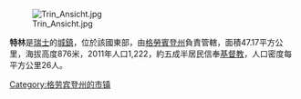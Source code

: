 {{For|俄罗斯哈巴罗夫斯克边疆区境内的特林|特林 (俄罗斯)}}

[[Image:Trin_Ansicht.jpg|right]]

'''特林'''是[[瑞士|瑞士]]的[[市鎮_(瑞士)|城鎮]]，位於該國東部，由[[格勞賓登州|格勞賓登州]]負責管轄，面積47.17平方公里，海拔高度876米，2011年人口1,222，約五成半居民信奉[[基督教|基督教]]，人口密度每平方公里26人。

{{Switzerland-geo-stub}}
[[Category:格劳宾登州的市镇|Category:格劳宾登州的市镇]]